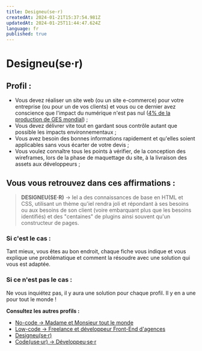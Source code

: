 ```yaml
---
title: Designeu(se·r)
createdAt: 2024-01-21T15:37:54.981Z
updatedAt: 2024-01-25T11:44:47.624Z
language: fr
published: true
---
```


# Designeu(se·r)

## Profil :

* Vous devez réaliser un site web (ou un site e-commerce) pour votre entreprise (ou pour un de vos clients) et vous ou ce dernier avez conscience que l'impact du numérique n'est pas nul ([4% de la production de GES mondial](https://www.greenit.fr/etude-empreinte-environnementale-du-numerique-mondial/)) ;
* Vous devez délivrer vite tout en gardant sous contrôle autant que possible les impacts environnementaux ;
* Vous avez besoin des bonnes informations rapidement et qu'elles soient applicables sans vous écarter de votre devis ;
* Vous voulez connaître tous les points à vérifier, de la conception des wireframes, lors de la phase de maquettage du site, à la livraison des assets aux développeurs ;

## Vous vous retrouvez dans ces affirmations :

> **DESIGNEU(SE·R)** → Iel a des connaissances de base en HTML et CSS, utilisant un thème qu'iel rendra joli et répondant à ses besoins ou aux besoins de son client (voire embarquant plus que les besoins identifiés) et des "centaines" de plugins ainsi souvent qu'un constructeur de pages.

### Si c'est le cas :

Tant mieux, vous êtes au bon endroit, chaque fiche vous indique et vous explique une problématique et comment la résoudre avec une solution qui vous est adaptée.

### Si ce n'est pas le cas :

Ne vous inquiétez pas, il y aura une solution pour chaque profil. Il y en a une pour tout le monde !

**Consultez les autres profils :**

* [No-code → Madame et Monsieur tout le monde](./no-code-madame-et-monsieur-tout-le-monde)
* [Low-code → Freelance et développeur Front-End d'agences](./low-code-freelance-et-developpeur-front-end-d-agences)
* [Designeu(se·r)](./designeuser)
* [Code(use·ur) → Développeu·se·r](./codeuseur-developpeuser)
